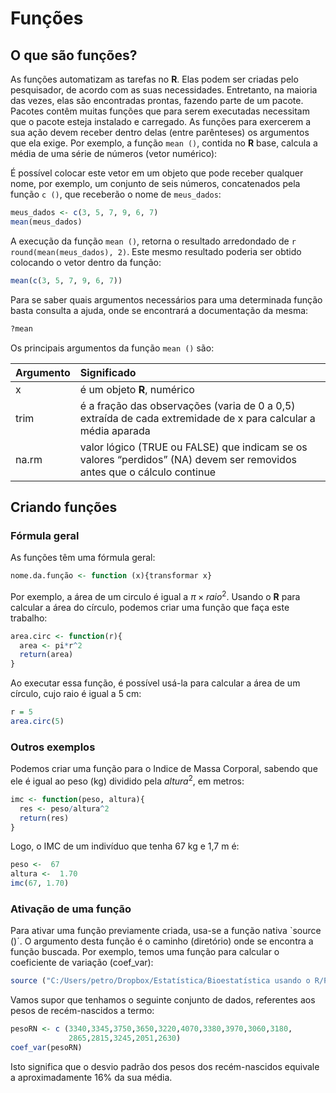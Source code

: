 # Funções

## O que são funções?

As funções automatizam as tarefas no **R**. Elas podem ser criadas pelo pesquisador, de acordo com as suas necessidades. Entretanto, na maioria das vezes, elas são encontradas prontas, fazendo parte de um pacote. Pacotes contêm muitas funções que para serem executadas necessitam que o pacote esteja instalado e carregado. As funções para exercerem a sua ação devem receber dentro delas (entre parênteses) os argumentos que ela exige.
Por exemplo, a função `mean ()`, contida no **R** base, calcula a média de uma série de números (vetor numérico):

É possível colocar este vetor em um objeto que pode receber qualquer nome, por exemplo, um conjunto de seis números, concatenados pela função `c ()`, que receberão o nome de `meus_dados`:

```r
meus_dados <- c(3, 5, 7, 9, 6, 7)
mean(meus_dados)
```

A execução da função `mean ()`, retorna o resultado arredondado de `r round(mean(meus_dados), 2)`. Este mesmo resultado poderia ser obtido colocando o vetor dentro da função:

```r
mean(c(3, 5, 7, 9, 6, 7))
```

Para se saber quais argumentos necessários para uma determinada função basta consulta a ajuda, onde se encontrará a documentação da mesma:

```r
?mean
```

Os principais argumentos da função `mean ()` são:

Argumento | Significado
:- | :--------
x         | é um objeto **R**, numérico
trim      | é a fração das observações (varia de 0 a 0,5) extraída de cada extremidade de x para calcular a média aparada
na.rm     | valor lógico (TRUE ou FALSE) que indicam se os valores "perdidos" (NA) devem ser removidos antes que o cálculo continue

## Criando funções

### Fórmula geral

As funções têm uma fórmula geral:

 
```r
nome.da.função <- function (x){transformar x}
```

Por exemplo, a área de um circulo é igual a $\pi\times raio^2$. Usando o **R** para calcular a área do círculo, podemos criar uma função que faça este trabalho:

```r
area.circ <- function(r){
  area <- pi*r^2
  return(area)                
}
```
 
Ao executar essa função, é possível usá-la para calcular a área de um círculo, cujo raio é igual a 5 cm:

```r
r = 5
area.circ(5)
```

### Outros exemplos

Podemos criar uma função para o Indice de Massa Corporal, sabendo que ele é igual ao peso (kg) dividido pela $altura^2$, em metros:

```r
imc <- function(peso, altura){
  res <- peso/altura^2
  return(res)
}
```

Logo, o IMC de um indivíduo que tenha 67 kg e 1,7 m é:

```r
peso <-  67
altura <-  1.70
imc(67, 1.70)
```

### Ativação de uma função

Para ativar uma função previamente criada, usa-se a função nativa `source ()´. O argumento desta função é o caminho (diretório) onde se encontra a função buscada. Por exemplo, temos uma função para calcular o coeficiente de variação (coef_var):

```r
source ("C:/Users/petro/Dropbox/Estatística/Bioestatística usando o R/Funções/coef_var.R")
```

Vamos supor que tenhamos o seguinte conjunto de dados, referentes aos pesos de recém-nascidos a termo:

```r
pesoRN <- c (3340,3345,3750,3650,3220,4070,3380,3970,3060,3180,  
             2865,2815,3245,2051,2630)
coef_var(pesoRN)

```

Isto significa que o desvio padrão dos pesos dos recém-nascidos equivale a aproximadamente 16% da sua média.